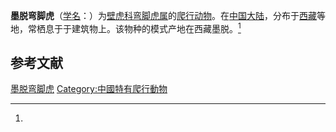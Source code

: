 {{Speciesbox
| name = 墨脱弯脚虎
| status = 
| status_system = 
| image = 
| genus = Cyrtodactylus
| species = medogensis
| authority = (Zhao et Li, 1987)<ref name='id4433'>{{cite web| url =http://www.bioinfo.cn/db05/BjdwSpecies.php?action=view&id=4433| title =墨脱弯脚虎| work =《中国动物物种编目数据库》| publisher =中国科学院微生物研究所| author =中国科学院动物研究所| accessdate =2009-04-11| deadurl =yes| archiveurl =https://web.archive.org/web/20160305060929/http://www.bioinfo.cn/db05/BjdwSpecies.php?action=view&id=4433| archivedate =2016-03-05}}</ref>
}}

'''墨脱弯脚虎'''（[[学名|学名]]：{{lang|la|''Cyrtodactylus medogensis''}}）为[[壁虎科|壁虎科]][[弯脚虎属|弯脚虎属]]的[[爬行动物|爬行动物]]。在[[中国大陆|中国大陆]]，分布于[[西藏|西藏]]等地，常栖息于于建筑物上。该物种的模式产地在西藏墨脱。<ref name='id4433'/>

== 参考文献 ==
{{reflist}}

{{Wikispecies|Cyrtodactylus medogensis}}
{{Taxonbar|from=Q3009457}}

[[Category:弯脚虎属|墨脱弯脚虎]]
[[Category:中國特有爬行動物|Category:中國特有爬行動物]]


{{蜥蜴小作品}}